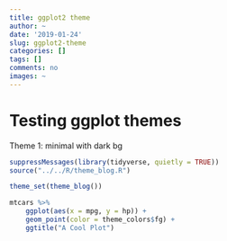 ```yaml
---
title: ggplot2 theme
author: ~
date: '2019-01-24'
slug: ggplot2-theme
categories: []
tags: []
comments: no
images: ~
---
```


# Testing ggplot themes  
Theme 1: minimal with dark bg
```r
suppressMessages(library(tidyverse, quietly = TRUE))
source("../../R/theme_blog.R")

theme_set(theme_blog())

mtcars %>%
    ggplot(aes(x = mpg, y = hp)) +
    geom_point(color = theme_colors$fg) +
    ggtitle("A Cool Plot")
```


